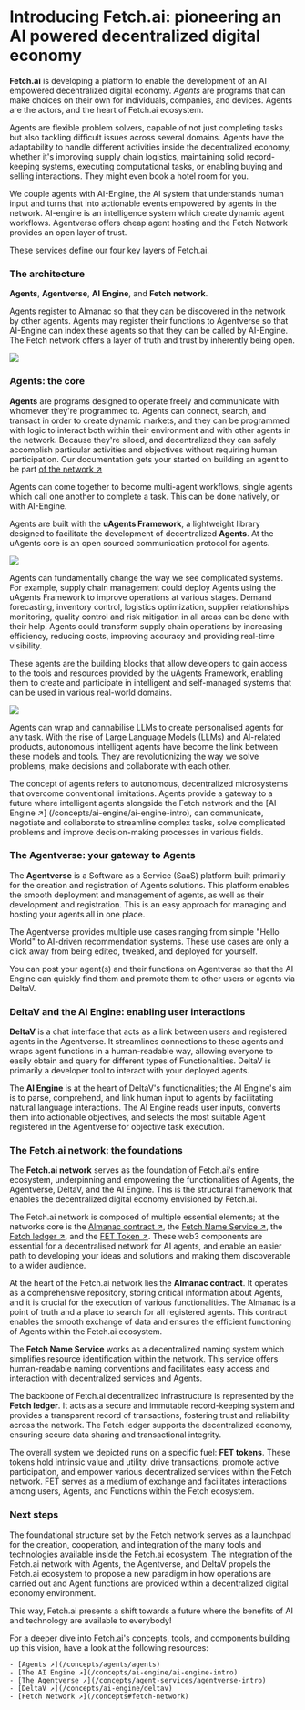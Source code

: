 # Introducing Fetch.ai: pioneering an AI powered decentralized digital economy

**Fetch.ai** is developing a platform to enable the development of an AI empowered decentralized digital economy.
_Agents_ are programs that can make choices on their own for individuals, companies, and devices. Agents are the actors, and the heart of Fetch.ai ecosystem.

Agents are flexible problem solvers, capable of not just completing tasks but also tackling difficult issues across
several domains. Agents have the adaptability to handle different activities inside the decentralized economy,
whether it's improving supply chain logistics, maintaining solid record-keeping systems, executing computational
tasks, or enabling buying and selling interactions. They might even book a hotel room for you.

We couple agents with AI-Engine, the AI system that understands human input and turns that into actionable events
empowered by
agents in the network. AI-engine is an intelligence system which create dynamic agent workflows. Agentverse offers
cheap agent
hosting and the
Fetch Network  provides an open layer of
trust.

These services define our four key layers of Fetch.ai.

### The architecture

**Agents**, **Agentverse**, **AI Engine**, and **Fetch network**.

Agents register to Almanac so that they can be discovered in the network by other agents. Agents may register their
functions to Agentverse so that AI-Engine can index these agents so that they can be called by AI-Engine. The Fetch
network offers a layer of truth and trust by inherently being open.

![](../../src/images/concepts/about/High-level-system-diagram.svg)

### Agents: the core

**Agents** are programs designed to operate freely and communicate with whomever they're programmed to. Agents can
connect,
search, and transact in order to create dynamic markets, and they can be programmed with logic to interact both
within their environment and with other agents in the network. Because they're siloed, and decentralized they can
safely accomplish particular activities and objectives without requiring human participation. Our documentation gets
your started on building an agent to be part [of the network ↗️](/guides/agents/getting-started/create-a-uagent)

Agents can come together to become multi-agent workflows, single agents which call one another to complete a task.
This can be done natively, or with AI-Engine.

Agents are built with the  **uAgents Framework**, a lightweight library designed to facilitate the development of
decentralized **Agents**. At the uAgents core is an open sourced communication protocol for agents.

![](src/images/concepts/ai-agents/Agents_interacting.svg)


Agents can fundamentally change the way we see complicated systems. For example, supply chain management could
deploy Agents using the uAgents Framework to improve operations at various stages. Demand forecasting, inventory control, logistics optimization, supplier relationships monitoring, quality control and risk mitigation in all areas can be done with their help. Agents could transform supply chain operations by increasing efficiency, reducing costs, improving accuracy and providing real-time visibility.

These agents are the building blocks that allow developers to gain access to the tools and resources provided by the uAgents Framework, enabling them to create and participate in intelligent and self-managed systems that can be used in various real-world domains.

![](src/images/concepts/ai-agents/decentralised_network.svg)

Agents can wrap and cannabilise LLMs to create personalised agents for any task. With the rise of Large Language Models
(LLMs) and AI-related products, autonomous intelligent agents have become
the link between these models and tools. They are revolutionizing the way we solve problems, make decisions and collaborate with each other.

The concept of agents refers to autonomous, decentralized microsystems that overcome conventional limitations. Agents
provide a gateway to a future where intelligent agents alongside the Fetch network and the [AI Engine ↗️]
(/concepts/ai-engine/ai-engine-intro), can communicate, negotiate and collaborate to streamline complex tasks, solve complicated problems and improve decision-making processes in various fields.


### The Agentverse: your gateway to Agents

The **Agentverse** is a Software as a Service (SaaS) platform built primarily for the creation and registration of Agents solutions. This platform enables the smooth deployment and management of agents, as well as their development and registration. This is an easy approach for managing and hosting your agents all in one place.

The Agentverse provides multiple use cases ranging from simple "Hello World" to AI-driven recommendation systems. These use cases are only a click away from being edited, tweaked, and deployed for yourself.

You can post your agent(s) and their functions on Agentverse so that the AI Engine can quickly find them and promote them to other users or agents via DeltaV.

### DeltaV and the AI Engine: enabling user interactions

**DeltaV** is a chat interface that acts as a link between users and registered agents in the Agentverse. It streamlines connections to these agents and wraps agent functions in a human-readable way, allowing everyone to easily obtain and query for different types of Functionalities. DeltaV is primarily a developer tool to interact with your deployed agents.

The **AI Engine** is at the heart of DeltaV's functionalities; the AI Engine's aim is to parse, comprehend, and link human input to agents by facilitating natural language interactions. The AI Engine reads user inputs, converts them into actionable objectives, and selects the most suitable Agent registered in the Agentverse for objective task execution.

### The Fetch.ai network: the foundations

The **Fetch.ai network** serves as the foundation of Fetch.ai's entire ecosystem, underpinning and empowering the functionalities of Agents, the Agentverse, DeltaV, and the AI Engine. This is the structural framework that enables the decentralized digital economy envisioned by Fetch.ai.

The Fetch.ai network is composed of multiple essential elements; at the networks core is the [Almanac contract ↗️](/concepts/fetch-network/almanac), the [Fetch Name Service ↗️](/guides/agents/advanced/name-service), the [Fetch ledger ↗️](/concepts/fetch-network/ledger/intro), and the [FET Token ↗️](/concepts/fetch-network/native-and-erc20-fet-tokens). These web3 components are essential for a decentralised network for AI agents, and enable an easier path to developing your ideas and solutions and making them discoverable to a wider audience.

At the heart of the Fetch.ai network lies the **Almanac contract**. It operates as a comprehensive repository, storing critical information about Agents, and it is crucial for the execution of various functionalities. The Almanac is a point of truth and a place to search for all registered agents. This contract enables the smooth exchange of data and ensures the efficient functioning of Agents within the Fetch.ai ecosystem.

The **Fetch Name Service** works as a decentralized naming system which simplifies resource identification within the network. This service offers human-readable naming conventions and facilitates easy access and interaction with decentralized services and Agents.

The backbone of Fetch.ai decentralized infrastructure is represented by the **Fetch ledger**. It acts as a secure and immutable record-keeping system and provides a transparent record of transactions, fostering trust and reliability across the network. The Fetch ledger supports the decentralized economy, ensuring secure data sharing and transactional integrity.

The overall system we depicted runs on a specific fuel: **FET tokens**. These tokens hold intrinsic value and utility, drive transactions, promote active participation, and empower various decentralized services within the Fetch network. FET serves as a medium of exchange and facilitates interactions among users, Agents, and Functions within the Fetch ecosystem.

### Next steps

The foundational structure set by the Fetch network serves as a launchpad for the creation, cooperation, and integration of the many tools and technologies available inside the Fetch.ai ecosystem. The integration of the Fetch.ai network with Agents, the Agentverse, and DeltaV propels the Fetch.ai ecosystem to propose a new paradigm in how operations are carried out and Agent functions are provided within a decentralized digital economy environment.

This way, Fetch.ai presents a shift towards a future where the benefits of AI and technology are available to everybody!

For a deeper dive into Fetch.ai's concepts, tools, and components building up this vision, have a look at the following resources:

    - [Agents ↗️](/concepts/agents/agents)
    - [The AI Engine ↗️](/concepts/ai-engine/ai-engine-intro)
    - [The Agentverse ↗️](/concepts/agent-services/agentverse-intro)
    - [DeltaV ↗️](/concepts/ai-engine/deltav)
    - [Fetch Network ↗️](/concepts#fetch-network)
